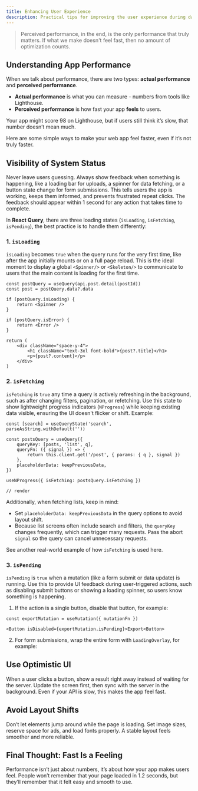 ```yaml
---
title: Enhancing User Experience
description: Practical tips for improving the user experience during data fetching in React apps.
---
```


> Perceived performance, in the end, is the only performance that truly matters. If what we make doesn't feel fast, then no amount of optimization counts.

## Understanding App Performance

When we talk about performance, there are two types: **actual performance** and **perceived performance**.

- **Actual performance** is what you can measure - numbers from tools like Lighthouse.
- **Perceived performance** is how fast your app **feels** to users.

Your app might score 98 on Lighthouse, but if users still think it’s slow, that number doesn’t mean much.

Here are some simple ways to make your web app feel faster, even if it’s not truly faster.

## Visibility of System Status

Never leave users guessing. Always show feedback when something is happening, like a loading bar for uploads,
a spinner for data fetching, or a button state change for form submissions. This tells users the app is working,
keeps them informed, and prevents frustrated repeat clicks. The feedback should appear within 1
second for any action that takes time to complete.

In **React Query**, there are three loading states (`isLoading`, `isFetching`, `isPending`), the best practice is to handle them differently:

### 1. `isLoading`
`isLoading` becomes `true` when the query runs for the very first time, like after the app initially mounts or on a full page reload.
This is the ideal moment to display a global `<Spinner/>` or `<Skeleton/>` to communicate to users that the main content is loading for the first time.

```tsx
const postQuery = useQuery(api.post.detail(postId))
const post = postQuery.data?.data

if (postQuery.isLoading) {
    return <Spinner />
}

if (postQuery.isError) {
    return <Error />
}

return (
    <div className="space-y-4">
        <h1 className="text-3xl font-bold">{post?.title}</h1>
        <p>{post?.content}</p>
    </div>
)
```

### 2. `isFetching`
`isFetching` is `true` any time a query is actively refreshing in the background, 
such as after changing filters, pagination, or refetching. 
Use this state to show lightweight progress indicators (`NProgress`) 
while keeping existing data visible, ensuring the UI doesn't flicker or shift.
Example:
```tsx
const [search] = useQueryState('search', parseAsString.withDefault(''))

const postsQuery = useQuery({
    queryKey: [posts, 'list', q],
    queryFn: ({ signal }) => {
        return this.client.get('/post', { params: { q }, signal })
    },
    placeholderData: keepPreviousData,
})

useNProgress({ isFetching: postsQuery.isFetching })

// render
```
Additionally, when fetching lists, keep in mind:
- Set `placeholderData: keepPreviousData` in the query options to avoid layout shift.
- Because list screens often include search and filters, the `queryKey` changes frequently, which can trigger many requests. Pass the abort `signal` so the query can cancel unnecessary requests.

See another real-world example of how `isFetching` is used <Link href="/docs/ui/data-table#real-world-example">here</Link>.

### 3. `isPending`
`isPending` is `true` when a mutation (like a form submit or data update) is running. 
Use this to provide UI feedback during user-triggered actions, 
such as disabling submit buttons or showing a loading spinner, so users know something is happening.

1) If the action is a single button, disable that button, for example:
```tsx
const exportMutation = useMutation({ mutationFn })

<Button isDisabled={exportMutation.isPending}>Export<Button>
```

2) For form submissions, wrap the entire form with `LoadingOverlay`, for example:
<ComponentPreview name="RecFormWithLoading" className="max-w-[350px] mx-auto" />

## Use Optimistic UI

When a user clicks a button, show a result right away instead of waiting for the server.
Update the screen first, then sync with the server in the background.
Even if your API is slow, this makes the app feel fast.

## Avoid Layout Shifts

Don’t let elements jump around while the page is loading.
Set image sizes, reserve space for ads, and load fonts properly.
A stable layout feels smoother and more reliable.

## Final Thought: Fast Is a Feeling

Performance isn’t just about numbers, it’s about how your app makes users feel.
People won’t remember that your page loaded in 1.2 seconds, but they’ll remember that it felt easy and smooth to use.
